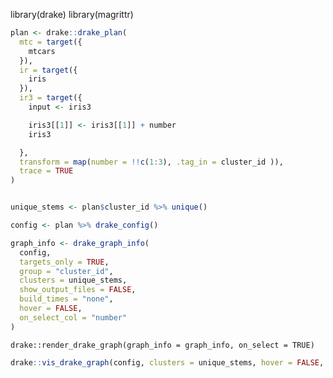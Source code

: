 library(drake)
library(magrittr)

```r
plan <- drake::drake_plan(
  mtc = target({
    mtcars
  }),
  ir = target({
    iris
  }),
  ir3 = target({
    input <- iris3

    iris3[[1]] <- iris3[[1]] + number
    iris3

  },
  transform = map(number = !!c(1:3), .tag_in = cluster_id )),
  trace = TRUE
)


unique_stems <- plan$cluster_id %>% unique()

config <- plan %>% drake_config()

graph_info <- drake_graph_info(
  config,
  targets_only = TRUE,
  group = "cluster_id",
  clusters = unique_stems,
  show_output_files = FALSE,
  build_times = "none",
  hover = FALSE,
  on_select_col = "number"
)
```
```
drake::render_drake_graph(graph_info = graph_info, on_select = TRUE)
```

```r
drake::vis_drake_graph(config, clusters = unique_stems, hover = FALSE, on_select_col = "number", on_select = NULL)
```

